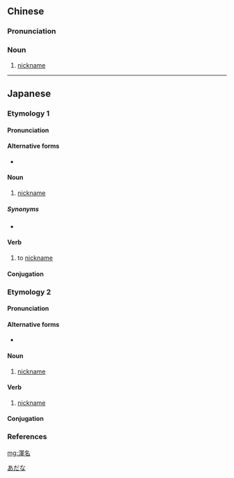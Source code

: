 {{also|浑名}}
==Chinese==
{{zh-forms|s=浑名}}

===Pronunciation===
{{zh-pron
|m=húnmíng
|cat=n
}}

===Noun===
{{zh-noun}}

# [[nickname]]

----

==Japanese==

===Etymology 1===
{{ja-kanjitab|yomi=irr|sort=あだな}}

====Pronunciation====
{{ja-pron|yomi=irr|あだな|acc=0|acc_ref=DJR}}

====Alternative forms====
* {{l|ja|綽名}}

====Noun====
{{ja-noun|あだな}}

# [[nickname]]

=====Synonyms=====
* {{ja-r|綽号|しゃくごう}}

====Verb====
{{ja-verb-suru|あだな}}

# to [[nickname]]

====Conjugation====
{{ja-suru|あだな}}

===Etymology 2===
{{ja-kanjitab|こん|めい|yomi=o}}

====Pronunciation====
{{ja-pron|yomi=kanon|こんめい|acc=0|acc_ref=DJR}}

====Alternative forms====
* {{l|ja|諢名}}

====Noun====
{{ja-noun|こんめい}}

# [[nickname]]

====Verb====
{{ja-verb-suru|こんめい}}

# [[nickname]]

====Conjugation====
{{ja-suru|こんめい}}

===References===
<references/>

[[Category:ja:Onomastics|あだな]]

[[mg:渾名]]